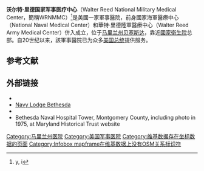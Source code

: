 {{NoteTA
|G1=PresidentsUS
|1=zh-cn:沃尔特; zh-tw:華特;
}}
{{Infobox hospital
| name           = 沃尔特·里德国家军事医疗中心<br>Walter Reed National Military Medical Center
| org/group      = {{link-en|国家首都地区/医疗联合工作队|Joint Task Force National Capital Region/Medical}}
| logo           = Logo of the Walter Reed National Military Medical Center.png
| logo_size      = 
| image          = Walter Reed National Military Medical Center.jpg
| image_size     = 250px
| caption        = 攝於2011年6月的沃尔特·里德国家军事医疗中心
| map_type       = 
| latitude       = <!-- used only for adding a map, with map_type -->
| longitude      = <!-- used only for adding a map, with map_type -->
| location       = 8901 Rockville Pike
| region         = [[马里兰州|马里兰州]][[贝塞斯达_(马里兰州)|贝塞斯达]]
| state          = [[马里兰州|马里兰州]]
| country        = {{USA}}
| coordinates    = <!-- see Infobox NRHP below -->
| healthcare     = [[美军|美军]]
| type           = 
| speciality     = <!-- if devoted to a speciality (ie not a broad spectrum of specialities) and Type=Specialist/Teaching -->
| standards      = <!-- optional if no national standards -->
| emergency      = {{link-en|二级创伤中心|Level II Trauma Center}}
| affiliation    = {{link-en|卫生科学统一服务大学|Uniformed Services University of the Health Sciences}}
| patron         = <!-- the individual who acts as the hospital patron -->
| beds           = 244<ref>{{cite web |title=Facts at a Glance |url=https://tricare.mil/mtf/WalterReed/About-Us/Facts-at-a-Glance |website=Walter Reed National Military Medical Center |accessdate=6 October 2019 |archive-date=2020-11-06 |archive-url=https://web.archive.org/web/20201106004320/https://tricare.mil/mtf/WalterReed/About-Us/Facts-at-a-Glance |dead-url=no }}</ref>
| founded        = {{Start date and age|1940|11|11|mf=y}}
| closed         = <!-- optional -->
| website        = {{URL|https://tricare.mil/mtf/Walterreed}}
| other_links    = <!-- optional -->
| nrhp           = 
{{Infobox NRHP | embed = yes
| name           = Bethesda Naval Hospital Tower
| nrhp_type      = 
| image          = 
| caption        = 
| location       = {{USA}}[[马里兰州|马里兰州]][[贝塞斯达_(马里兰州)|贝塞斯达]]8901 Rockville Pike, 
| coordinates    = {{coord|39|00|06|N|77|05|41|W|display=inline,title}}
| built          = 1939
| architect      = Cret, Paul P.; Southworth, Frederic W.
| architecture   = [[新古典主义建筑|新古典主义建筑]]
| added          = 1977年3月8日
| area           = {{convert|1|acre|1}}
| governing_body = [[美國聯邦政府|美國聯邦政府]]
| refnum         = 77000700<ref name="nris">{{NRISref|version=2010a}}</ref>
}}
}}'''沃尔特·里德国家军事医疗中心'''（Walter Reed National Military Medical Center，簡稱WRNMMC）<ref>y, i</ref>是美國一家軍事醫院，前身國家海軍醫療中心（National Naval Medical Center）和華特·里德陸軍醫療中心（Walter Reed Army Medical Center）併入成立，位于[[马里兰州|马里兰州]][[贝塞斯达_(马里兰州)|贝塞斯达]]，靠近[[國家衛生院_(美國)|國家衛生院]]总部。自20世纪以来，該軍事醫院已为众多[[美国总统|美国总统]]提供服务。

== 参考文献 ==
<references />

== 外部链接 ==

* {{Official website|https://tricare.mil/mtf/Walterreed}}
* [https://www.navy-lodge.com/lodge_page.html?p_lodge_number=24 Navy Lodge Bethesda] {{Wayback|url=https://www.navy-lodge.com/lodge_page.html?p_lodge_number=24 |date=20190128194655 }}
* {{Webarchive|url=https://web.archive.org/web/20020926200129/http://www.bethesda.med.navy.mil/|date=September 26, 2002|title=National Naval Medical Center}}
* Bethesda Naval Hospital Tower, Montgomery County, including photo in 1975, at Maryland Historical Trust website

[[Category:马里兰州医院|Category:马里兰州医院]]
[[Category:美国军事医院|Category:美国军事医院]]
[[Category:维基数据存在坐标数据的页面|Category:维基数据存在坐标数据的页面]]
[[Category:Infobox_mapframe在维基数据上没有OSM关系标识符|Category:Infobox mapframe在维基数据上没有OSM关系标识符]]